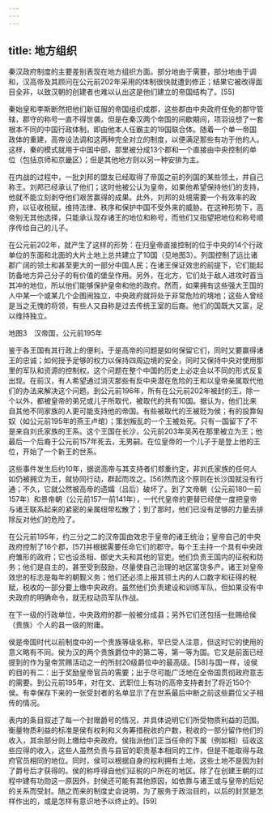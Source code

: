 ```yaml
---
---
---
```

title: 地方组织
---



秦汉政府制度的主要差别表现在地方组织方面。部分地由于需要，部分地由于调和，汉高帝及其顾问在公元前202年采用的体制很快就遭到修正；结果它被改得面目全非，以致汉朝的创建者也难以认出这是他们建立的帝国结构了。[55]

秦始皇和李斯断然把他们新征服的帝国组织成郡，这些郡由中央政府任免的郡守管辖，郡守的称号一直不得世袭。但是在秦汉两个帝国的间歇期间，项羽设想了一套根本不同的中国行政体制，即由他本人任霸主的19国联合体。随着一个单一帝国政体的重建，高帝设法调和这两种完全对立的制度，以便满足那些有功于他的人。这样，秦的模式就用于中国中部，那里被分成13个郡和一个直接由中央控制的单位（包括京师和京畿区）；但是其他地方则以另一种安排为主。

在内战的过程中，一批刘邦的盟友已经取得了帝国之前的列国的某些领土，并自己称王。刘邦已经承认了他们；这时他被公认为皇帝，如果他希望保持他们的支持，他就不能立刻剥夺他们艰苦赢得的成果。此外，刘邦的处境需要一个有效率的政府，以征收税赋，维持法律、秩序和保护中国不受外来的威胁。在这种形势下，高帝别无其他选择，只能承认现存诸王的地位和称号，而他们又指望把地位和称号顺序传给自己的儿子。

在公元前202年，就产生了这样的形势：在归皇帝直接控制的位于中央的14个行政单位的东面和北面的大片土地上总共建立了10国（见地图3）。列国控制了远比诸郡广阔的领土和甚至更大的一部分中国人民；在诸王保证效忠的前提下，它们能起防备地方异己分子的有价值的堡垒作用。另外，在北方，它们处于敌人进攻时首当其冲的地位，所以他们能够保护皇帝和他的政府。然而，如果拥有这些强大王国的人中某一个或某几个企图闹独立，中央政府就将处于非常危险的境地；这些人曾经是当之无愧的将领，有些人又自称是过去传统王室的后裔。他们的国既大又富，足以维持独立。



地图3　汉帝国，公元前195年

鉴于各王国有其行政上的便利，于是高帝的问题是如何保留它们，同时又要赢得诸王的忠诚；如何授予足够的权力以保持四周边境的安全，同时又保持中央对使用那里的军队和资源的控制权。这个问题在整个中国的历史上必定会以不同的形式反复出现。在前汉，有人希望通过消灭那些有反中央潜在危险的王和以皇帝亲属取代他们的办法来解决这个问题。到公元前196年，所有在公元前202年被封的王，除一个以外，都被皇帝的弟兄或儿子所取代，被取代的共有10国。据认为，他们比来自其他不同家族的人更可能支持他的帝国。有些被取代的王被贬为侯；有的投靠匈奴（如公元前195年的燕王卢绾）；策划叛乱的一个王被处死。只有一国留下了不是来自刘氏家族的王系。这个王国在长沙，公元前203年吴芮在那里被立为王；他最后一个后裔于公元前157年死去，无男嗣。在位皇帝的一个儿子于是登上他的王位，开始了一个新王的世系。

这些事件发生后约10年，据说高帝与其支持者们郑重约定，非刘氏家族的任何人如仍被拥立为王，就协同行动，群起而攻之。[56]然而这个原则在长沙国就没有行通；不久，它就公然被高帝的遗孀（吕后）破坏了。到了文帝朝（公元前180—前157年）和景帝朝（公元前157—前141年），一代代皇帝的更替已经使一度把皇帝与诸王联系起来的紧密的亲属纽带松散了；到了那时，他们已没有足够的力量去排除反对他们的危险了。

在公元前195年，约三分之二的汉帝国由效忠于皇帝的诸王统治；皇帝自己的中央政府控制了16个郡，[57]并根据需要任命它们的郡守。每个王主持一个具有中央政府雏形的政府；它也设丞相、御史大夫和其他的官吏。他们负责王国内的征税和防务；他们是自主的，甚至受到鼓励，尽量使自己治理的地区富饶多产。诸王对皇帝效忠的标志是每年的朝觐义务；他们还必须上报其领土内的人口数字和征得的税赋，税收的一部分要上缴中央政府。虽然他们负责建设和训练军队，但如果没有中央政府的明确命令，就无权动员军队作战。

在下一级的行政单位，中央政府的郡一般被分成县；另外它们还包括一批赐给侯（贵族）个人的县一级的附庸。

侯是帝国时代以前制度中的一个贵族等级名称，早已受人注意，但这时它的使用的意义略有不同。侯为汉的两个贵族爵位中的第二等，第一等为国。它又是前面已经提到的作为皇帝赏赐活动之一的所封20级爵位中的最高级。[58]与国一样，设侯的目的有二：出于奖励皇帝官员的需要；出于尽可能广泛地在全帝国贯彻政府意志的需要。到公元前195年，对在文、武职位上有功的高帝支持者封了将近150个侯。有幸保存下来的一张受封者的名单显示了在世系最后中断之前这些爵位父子相传的情况。

表内的条目叙述了每一个封赠爵号的情况，并具体说明它们所受物质利益的范围。衡量物质利益的标准是侯有权利和义务筹措税收的户数，税收的一部分留作他们的收入，其余部分则上缴给中央政府。侯指派他们正当任命的下属（例如相）征收这些应得的收入，这些人虽然负责与县官的职责基本相同的工作，但是不能取得与政府官员相同的地位。同时，侯可以根据自身的权利拥有土地，这些土地不是因为封了爵号后才获得的。侯的称呼得自他们征税的户所在的地区。除了在创建王朝的过程中建有功勋这一原因外，封侯还可能有其他原因，如依靠与诸王或与皇帝的后妃的关系而受封。随之而来的制度史会说明，为了服务于政治目的，以后的封赏是怎样作出的，或是怎样有意识地予以终止的。[59]
